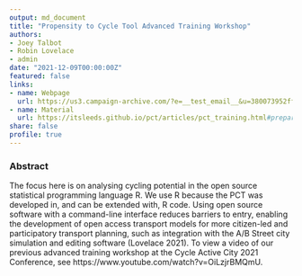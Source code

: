 ```yaml
---
output: md_document
title: "Propensity to Cycle Tool Advanced Training Workshop"
authors: 
- Joey Talbot
- Robin Lovelace
- admin
date: "2021-12-09T00:00:00Z"
featured: false
links:
- name: Webpage
  url: https://us3.campaign-archive.com/?e=__test_email__&u=380073952ff0d9c6b5c5c5850&id=35ac9bdf89
- name: Material
  url: https://itsleeds.github.io/pct/articles/pct_training.html#preparation
share: false
profile: true
---
```

### **Abstract**
The focus here is on analysing cycling potential in the open source statistical programming language R. We use R because the PCT was developed in, and can be extended with, R code. Using open source software with a command-line interface reduces barriers to entry, enabling the development of open access transport models for more citizen-led and participatory transport planning, such as integration with the A/B Street city simulation and editing software (Lovelace 2021). To view a video of our previous advanced training workshop at the Cycle Active City 2021 Conference, see https://www.youtube.com/watch?v=OiLzjrBMQmU.


